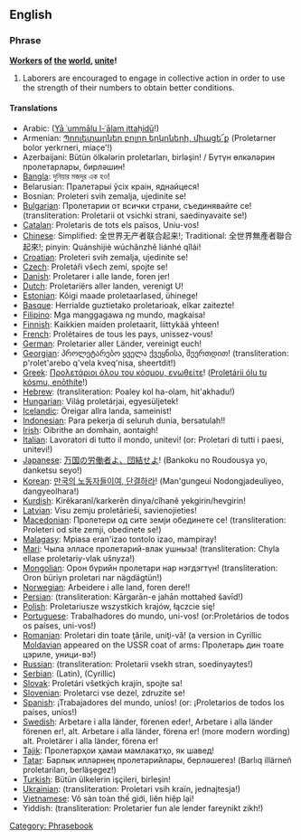 ==English==

===Phrase===
'''[[worker|Worker]]s [[of]] [[the]] [[world]], [[unite]]!'''

# Laborers are encouraged to engage in collective action in order to use the strength of their numbers to obtain better conditions.

====Translations====
{{trans-top|workers of the world, unite}}
*Arabic: {{ARchar|![[يا عمال العالم اتحدوا ]]}} ([[Yā ʿummālu l-ʿālam ittaḥidū]]!)
*Armenian: [[Պրոլետարներ բոլոր երկրների, միացե՜ք]] (Proletarner bolor yerkrneri, miac̣e'{{Unicode|ḳ}}!)
*Azerbaijani: Bütün ölkələrin proletarları, birləşin! / Бүтүн өлкәләрин пролетарлары, бирләшин! 
*[[Bangla]]: দুনিয়ার মজদুর এক হও!
*Belarusian: Пралетарыі ўсіх краін, яднайцеся!
*Bosnian: Proleteri svih zemalja, ujedinite se!
*[[Bulgarian]]: Пролетарии от всички страни, съединявайте се! (transliteration: Proletarii ot vsichki strani, saedinyavaite se!)
*[[Catalan]]: Proletaris de tots els països, Uniu-vos!
*[[Chinese]]: Simplified: 全世界无产者联合起来!; Traditional: 全世界無產者聯合起來!; pinyin: Quánshìjiè wúchǎnzhě liánhé qǐlái!
*[[Croatian]]: Proleteri svih zemalja, ujedinite se!
*[[Czech]]: Proletáři všech zemí, spojte se!
*[[Danish]]: Proletarer i alle lande, foren jer!
*[[Dutch]]: Proletariërs aller landen, verenigt U!
*[[Estonian]]: Kõigi maade proletaarlased, ühinege!
*[[Basque]]: Herrialde guztietako proletarioak, elkar zaitezte!
*[[Filipino]]: Mga manggagawa ng mundo, magkaisa!
*[[Finnish]]: Kaikkien maiden proletaarit, liittykää yhteen!
*[[French]]: Prolétaires de tous les pays, unissez-vous!
*[[German]]: Proletarier aller Länder, vereinigt euch!
*[[Georgian]]: პროლეტარებო ყველა ქვეყნისა, შეერთდით! (transliteration: p'rolet'arebo q'vela kveq'nisa, sheertdit!)
*[[Greek]]: [[Προλετάριοι όλου του κόσμου, ενωθείτε]]! ([[Proletárii ólu tu kósmu, enōthíte]]!)
*[[Hebrew]]: {{lang|he|!פועלי כל העולם התאחדו}} (transliteration: Poaley kol ha-olam, hit'akhadu!)
*[[Hungarian]]: Világ proletárjai, egyesüljetek!
*[[Icelandic]]: Öreigar allra landa, sameinist!
*[[Indonesian]]: Para pekerja di seluruh dunia, bersatulah!!
*[[Irish|Irish]]: Oibrithe an domhain, aontaigh!
*[[Italian|Italian]]: Lavoratori di tutto il mondo, unitevi! (or: Proletari di tutti i paesi, unitevi!)
*[[Japanese]]: [[万国の労働者よ、団結せよ]]! (Bankoku no Roudousya yo, danketsu seyo!)
*[[Korean]]: [[만국의 노동자들이여, 단결하라]]! (Man'gungeui Nodongjadeuliyeo, dangyeolhara!)
*[[Kurdish]]: Kirêkaranî/karkerên dinya/cîhanê yekgirin/hevgirin!
*[[Latvian]]: Visu zemju proletārieši, savienojieties!
*[[Macedonian]]: Пролетери од сите земји обединете се! (transliteration: Proleteri od site zemji, obedinete se!)
*[[Malagasy|Malagasy]]: Mpiasa eran'izao tontolo izao, mampiray!
*[[Mari|Mari]]: Чыла элласе пролетарий-влак ушныза! (transliteration: Chyla ellase proletariy-vlak ušnyza!)
*[[Mongolian|Mongolian]]: Орон бүрийн пролетари нар нэгдэгтүн! (transliteration: Oron büriyn proletari nar nägdägtün!) 
*[[Norwegian|Norwegian]]: Arbeidere i alle land, foren dere!!
*[[Persian|Persian]]: {{lang|fa| کارگران جهان متحد شوید }} (transliteration: Kārgarān-e jahān mottaḥed šavīd!)
*[[Polish|Polish]]: Proletariusze wszystkich krajów, łączcie się!
*[[Portuguese|Portuguese]]: Trabalhadores do mundo, uni-vos!  (or:Proletários de todos os paí­ses, uni-vos!)
*[[Romanian|Romanian]]: Proletari din toate ţările, uniţi-vă! (a version in Cyrillic [[Moldavian|Moldavian]] appeared on the USSR coat of arms: Пролетарь дин тоате цэриле, уници-вэ!)
*[[Russian|Russian]]: {{lang|ru|Пролетарии всех стран, соединяйтесь!}} (transliteration: Proletarii vsekh stran, soedinyaytes!)
*[[Serbian|Serbian]]: {{lang|hr|Proleteri svih zemalja, ujedinite se!}} (Latin), {{lang|sr|Пролетери свих земаља, уједините се!}} (Cyrillic)
*[[Slovak|Slovak]]: Proletári všetkých krajín, spojte sa!
*[[Slovenian|Slovenian]]: Proletarci vse dezel, zdruzite se!
*[[Spanish|Spanish]]: ¡Trabajadores del mundo, uníos! (or: ¡Proletarios de todos los países, uní­os!)
*[[Swedish|Swedish]]: Arbetare i alla länder, förenen eder!, Arbetare i alla länder förenen er!, alt. Arbetare i alla länder, förena er! (more modern wording) alt. Proletärer i alla länder, förena er!
*[[Tajik|Tajik]]: Пролетарҳои ҳамаи мамлакатҳо, як шавед!
*[[Tatar|Tatar]]: Барлык илләрнең пролетарийлары, берләшегез! (Barlıq illärneñ proletariları, berläşegez!)
*[[Turkish|Turkish]]: Bütün ülkelerin işçileri, birleşin!
*[[Ukrainian|Ukrainian]]: {{lang|uk|Пролетарі всіх країн, єднайтеся!}} (transliteration: Proletari vsih kraïn, jednajtesja!)
*[[Vietnamese|Vietnamese]]: Vô sản toàn thế giới, liên hiệp lại!
*Yiddish: {{lang|yi|!פראָלעטאריער פון אלע לענדער, פאראייניקט זיך}} (transliteration: Proletarier fun ale lender fareynikt zikh!)
{{trans-bottom}}

[[Category: Phrasebook]]